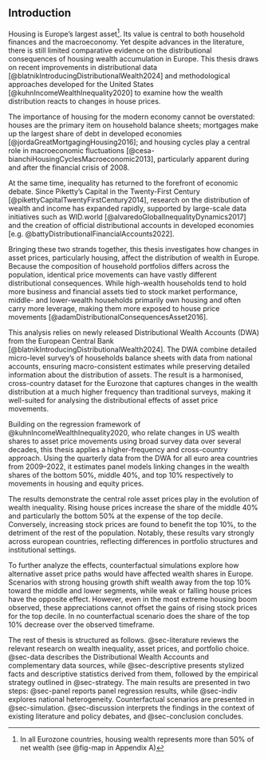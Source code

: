 ## Introduction

Housing is Europe's largest asset[^i1]. Its value is central to both household finances and the macroeconomy. Yet despite advances in the literature, there is still limited comparative evidence on the distributional consequences of housing wealth accumulation in Europe. This thesis draws on recent improvements in distributional data [@blatnikIntroducingDistributionalWealth2024] and methodological approaches developed for the United States [@kuhnIncomeWealthInequality2020] to examine how the wealth distribution reacts to changes in house prices.

[^i1]: In all Eurozone countries, housing wealth represents more than 50% of net wealth (see @fig-map in Appendix A)

The importance of housing for the modern economy cannot be overstated: houses are the primary item on household balance sheets; mortgages make up the largest share of debt in developed economies [@jordaGreatMortgagingHousing2016]; and housing cycles play a central role in macroeconomic fluctuations [@cesa-bianchiHousingCyclesMacroeconomic2013], particularly apparent during and after the financial crisis of 2008.


At the same time, inequality has returned to the forefront of economic debate. Since Piketty's Capital in the Twenty-First Century [@pikettyCapitalTwentyFirstCentury2014], research on the distribution of wealth and income has expanded rapidly, supported by large-scale data initiatives such as WID.world [@alvaredoGlobalInequalityDynamics2017] and the creation of official distributional accounts in developed economies [e.g. @battyDistributionalFinancialAccounts2022].

Bringing these two strands together, this thesis investigates how changes in asset prices, particularly housing, affect the distribution of wealth in Europe. Because the composition of household portfolios differs across the population, identical price movements can have vastly different distributional consequences. While high-wealth households tend to hold more business and financial assets tied to stock market performance, middle- and lower-wealth households primarily own housing and often carry more leverage, making them more exposed to house price movements [@adamDistributionalConsequencesAsset2016].

This analysis relies on newly released Distributional Wealth Accounts (DWA) from the European Central Bank [@blatnikIntroducingDistributionalWealth2024]. The DWA combine detailed micro-level survey's of households balance sheets with data from national accounts, ensuring macro-consistent estimates while preserving detailed information about the distribution of assets. The result is a harmonised, cross-country dataset for the Eurozone that captures changes in the wealth distribution at a much higher frequency than traditional surveys, making it well-suited for analysing the distributional effects of asset price movements.

Building on the regression framework of @kuhnIncomeWealthInequality2020, who relate changes in US wealth shares to asset price movements using broad survey data over several decades, this thesis applies a higher-frequency and cross-country approach. Using the quarterly data from the DWA for all euro area countries from 2009–2022, it estimates panel models linking changes in the wealth shares of the bottom 50%, middle 40%, and top 10% respectively to movements in housing and equity prices. 

The results demonstrate the central role asset prices play in the evolution of wealth inequality. Rising house prices increase the share of the middle 40% and particularly the bottom 50% at the expense of the top decile. Conversely, increasing stock prices are found to benefit the top 10%, to the detriment of the rest of the population. Notably, these results vary strongly across european countries, reflecting differences in portfolio structures and institutional settings.

To further analyze the effects, counterfactual simulations explore how alternative asset price paths would have affected wealth shares in Europe. Scenarios with strong housing growth shift wealth away from the top 10% toward the middle and lower segments, while weak or falling house prices have the opposite effect. However, even in the most extreme housing boom observed, these appreciations cannot offset the gains of rising stock prices for the top decile. In no counterfactual scenario does the share of the top 10% decrease over the observed timeframe.

The rest of thesis is structured as follows. @sec-literature reviews the relevant research on wealth inequality, asset prices, and portfolio choice. @sec-data describes the Distributional Wealth Accounts and complementary data sources, while @sec-descriptive presents stylized facts and descriptive statistics derived from them, followed by the empirical strategy outlined in @sec-strategy. The main results are presented in two steps: @sec-panel reports panel regression results, while @sec-indiv explores national heterogeneity. Counterfactual scenarios are presented in @sec-simulation. @sec-discussion interprets the findings in the context of existing literature and policy debates, and @sec-conclusion concludes.
